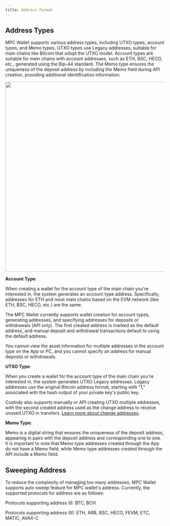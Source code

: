 ```yaml
---
title: Address Format
---
```


##  Address Types

MPC Wallet supports various address types, including UTXO types, account types, and Memo types. UTXO types use Legacy addresses, suitable for main chains like Bitcoin that adopt the UTXO model. Account types are suitable for main chains with account addresses, such as ETH, BSC, HECO, etc., generated using the Bip-44 standard. The Memo type ensures the uniqueness of the deposit address by including the Memo field during API creation, providing additional identification information.

<div className="w-full flex items-center justify-center">
    <img src="/images/help-center/addressen.png" width="600"/>
</div>


**Account Type**:

When creating a wallet for the account type of the main chain you're interested in, the system generates an account type address. Specifically, addresses for ETH and most main chains based on the EVM network (like ETH, BSC, HECO, etc.) are the same.

The MPC Wallet currently supports wallet creation for account types, generating addresses, and specifying addresses for deposits or withdrawals (API only). The first created address is marked as the default address, and manual deposit and withdrawal transactions default to using the default address.

<Tip> 
You cannot view the asset information for multiple addresses in the account type on the App or PC, and you cannot specify an address for manual deposits or withdrawals.
</Tip>


**UTXO Type**:

When you create a wallet for the account type of the main chain you're interested in, the system generates UTXO Legacy addresses. Legacy addresses use the original Bitcoin address format, starting with "1," associated with the hash output of your private key's public key.

Custody also supports manually or API creating UTXO multiple addresses, with the second created address used as the change address to receive unused UTXO in transfers. [Learn more about change addresses](/help-center/manage-mpc/my-wallet/change-address).

**Memo Type**:

Memo is a digital string that ensures the uniqueness of the deposit address, appearing in pairs with the deposit address and corresponding one to one. It is important to note that Memo type addresses created through the App do not have a Memo field, while Memo type addresses created through the API include a Memo field.



##  Sweeping Address

To reduce the complexity of managing too many addresses, MPC Wallet supports auto sweep feature for MPC wallet's address. Currently, the supported protocols for address are as follows:

Protocols supporting address (I): BTC, BCH

Protocols supporting address (II): ETH, ARB, BSC, HECO, FEVM, ETC, MATIC, AVAX-C
